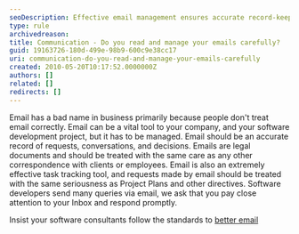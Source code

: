 ```yaml
---
seoDescription: Effective email management ensures accurate record-keeping and timely responses for software development projects, promoting efficient communication.
type: rule
archivedreason:
title: Communication - Do you read and manage your emails carefully?
guid: 19163726-180d-499e-98b9-600c9e38cc17
uri: communication-do-you-read-and-manage-your-emails-carefully
created: 2010-05-20T10:17:52.0000000Z
authors: []
related: []
redirects: []
---
```


Email has a bad name in business primarily because people don't treat email correctly. Email can be a vital tool to your company, and your software development project, but it has to be managed. Email should be an accurate record of requests, conversations, and decisions. Emails are legal documents and should be treated with the same care as any other correspondence with clients or employees. Email is also an extremely effective task tracking tool, and requests made by email should be treated with the same seriousness as Project Plans and other directives.
Software developers send many queries via email, we ask that you pay close attention to your Inbox and respond promptly.

Insist your software consultants follow the standards to [better email](/rules-to-better-email)